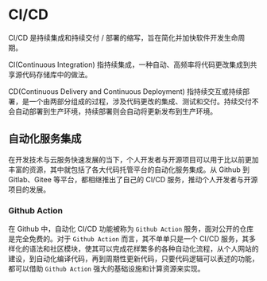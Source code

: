 # CI/CD

CI/CD 是持续集成和持续交付 / 部署的缩写，旨在简化并加快软件开发生命周期。

CI(Continuous Integration) 指持续集成，一种自动、高频率将代码更改集成到共享源代码存储库中的做法。

CD(Continuous Delivery and Continuous Deployment) 指持续交互或持续部署，是一个由两部分组成的过程，涉及代码更改的集成、测试和交付。持续交付不会自动部署到生产环境，持续部署则会自动将更新发布到生产环境。

## 自动化服务集成

在开发技术与云服务快速发展的当下，个人开发者与开源项目可以用于比以前更加丰富的资源，其中就包括了各大代码托管平台的自动化服务集成。从 Github 到 Gitlab、Gitee 等平台，都相继推出了自己的 CI/CD 服务，推动个人开发者与开源项目的发展。

### Github Action

在 Github 中，自动化 CI/CD 功能被称为 `Github Action` 服务，面对公开的仓库是完全免费的。对于 `Github Action` 而言，其不单单只是一个 CI/CD 服务，其多样化的语法和社区模块，使其可以完成花样繁多的各种自动化流程，从个人网站的建设，到自动化编译代码，再到周期性更新代码，只要代码逻辑可以表述的功能，都可以借助 `Github Action` 强大的基础设施和计算资源来实现。
